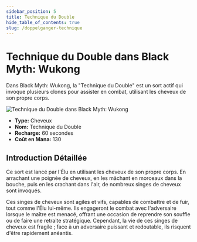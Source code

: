 ```yaml
---
sidebar_position: 5
title: Technique du Double
hide_table_of_contents: true
slug: /doppelganger-technique
---
```


# Technique du Double dans Black Myth: Wukong

Dans Black Myth: Wukong, la "Technique du Double" est un sort actif qui invoque plusieurs clones pour assister en combat, utilisant les cheveux de son propre corps.

<img
    src="https://image.informedainews.com/fss.gif"
    alt="Technique du Double dans Black Myth: Wukong"
/>

- **Type:** Cheveux
- **Nom:** Technique du Double
- **Recharge:** 60 secondes
- **Coût en Mana:** 130

## Introduction Détaillée

Ce sort est lancé par l'Élu en utilisant les cheveux de son propre corps. En arrachant une poignée de cheveux, en les mâchant en morceaux dans la bouche, puis en les crachant dans l'air, de nombreux singes de cheveux sont invoqués.

Ces singes de cheveux sont agiles et vifs, capables de combattre et de fuir, tout comme l'Élu lui-même. Ils engageront le combat avec l'adversaire lorsque le maître est menacé, offrant une occasion de reprendre son souffle ou de faire une retraite stratégique. Cependant, la vie de ces singes de cheveux est fragile ; face à un adversaire puissant et redoutable, ils risquent d'être rapidement anéantis.
